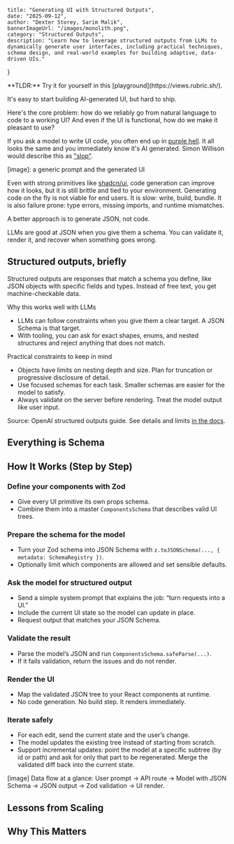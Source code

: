     title: "Generating UI with Structured Outputs",
    date: "2025-09-12",
    author: "Dexter Storey, Sarim Malik",
    bannerImageUrl: "/images/monolith.png",
    category: "Structured Outputs",
    description: "Learn how to leverage structured outputs from LLMs to dynamically generate user interfaces, including practical techniques, schema design, and real-world examples for building adaptive, data-driven UIs."
}

<Callout>
**TLDR:** Try it for yourself in this [playground](https://views.rubric.sh/).
</Callout>

It's easy to start building AI-generated UI, but hard to ship.

Here's the core problem: how do we reliably go from natural language to code to a working UI? And even if the UI is functional, how do we make it pleasant to use?

If you ask a model to write UI code, you often end up in [purple hell](https://x.com/ryandavogel/status/1956365206147244167). It all looks the same and you immediately know it's AI generated. Simon Willison would describe this as ["slop"](https://simonwillison.net/2024/May/8/slop/).

[image]: a generic prompt and the generated UI 

Even with strong primitives like [shadcn/ui](https://ui.shadcn.com/), code generation can improve how it looks, but it is still brittle and tied to your environment.
Generating code on the fly is not viable for end users. It is slow: write, build, bundle. It is also failure prone: type errors, missing imports, and runtime mismatches.

A better approach is to generate JSON, not code.

LLMs are good at JSON when you give them a schema. You can validate it, render it, and recover when something goes wrong.

## Structured outputs, briefly

Structured outputs are responses that match a schema you define, like JSON objects with specific fields and types. Instead of free text, you get machine-checkable data.

Why this works well with LLMs
- LLMs can follow constraints when you give them a clear target. A JSON Schema is that target.
- With tooling, you can ask for exact shapes, enums, and nested structures and reject anything that does not match.

Practical constraints to keep in mind
- Objects have limits on nesting depth and size. Plan for truncation or progressive disclosure of detail.
- Use focused schemas for each task. Smaller schemas are easier for the model to satisfy.
- Always validate on the server before rendering. Treat the model output like user input.

Source: OpenAI structured outputs guide. See details and limits [in the docs](https://platform.openai.com/docs/guides/structured-outputs?api-mode=responses&example=ui-generation#objects-have-limitations-on-nesting-depth-and-size).

## Everything is Schema

## How It Works (Step by Step)

### Define your components with Zod
- Give every UI primitive its own props schema.
- Combine them into a master `ComponentsSchema` that describes valid UI trees.

### Prepare the schema for the model
- Turn your Zod schema into JSON Schema with `z.toJSONSchema(..., { metadata: SchemaRegistry })`.
- Optionally limit which components are allowed and set sensible defaults.

### Ask the model for structured output
- Send a simple system prompt that explains the job: “turn requests into a UI.”
- Include the current UI state so the model can update in place.
- Request output that matches your JSON Schema.

### Validate the result
- Parse the model’s JSON and run `ComponentsSchema.safeParse(...)`.
- If it fails validation, return the issues and do not render.

### Render the UI
- Map the validated JSON tree to your React components at runtime.
- No code generation. No build step. It renders immediately.

### Iterate safely
- For each edit, send the current state and the user’s change.
- The model updates the existing tree instead of starting from scratch.
- Support incremental updates: point the model at a specific subtree (by id or path) and ask for only that part to be regenerated. Merge the validated diff back into the current state.

[image] Data flow at a glance: User prompt → API route → Model with JSON Schema → JSON output → Zod validation → UI render.

## Lessons from Scaling

## Why This Matters


